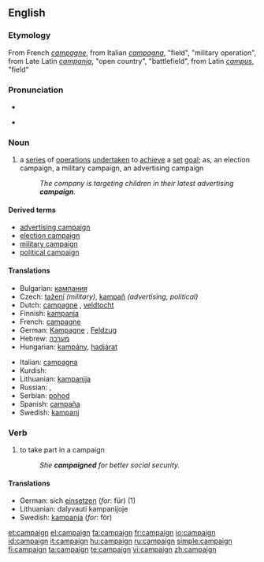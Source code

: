 ==English==
{{wikipedia}}

===Etymology===
From French ''[[campagne]]'', from Italian ''[[campagna]]'', "field", "military operation", from Late Latin ''[[campania]]'', "open country", "battlefield", from Latin ''[[campus]]'', "field"

===Pronunciation===
* {{audio|en-us-campaign.ogg|Audio (US)}}

* {{rhymes|eɪn}}

===Noun===
{{en-noun}}

# a [[series]] of [[operation]]s [[undertaken]] to [[achieve]] a [[set]] [[goal]]; as, an election campaign, a military campaign, an advertising campaign
#: ''The company is targeting children in their latest advertising '''campaign'''.''

====Derived terms====
* [[advertising campaign]]
* [[election campaign]]
* [[military campaign]]
* [[political campaign]]

====Translations====
{{top}}
* Bulgarian: [[кампания]] {{f}}
* Czech: [[tažení]] {{n}} ''(military)'', [[kampaň]] {{f}} ''(advertising, political)''
* Dutch: [[campagne]] {{f}}, [[veldtocht]] {{m}}
* Finnish: [[kampanja]]
* French: [[campagne]] {{f}}
* German: [[Kampagne]] {{f}}, [[Feldzug]] {{m}}
* Hebrew: [[מערכה]] {{f}}
* Hungarian: [[kampány]], [[hadjárat]]
{{mid}}
* Italian: [[campagna]] {{f}}
* Kurdish: {{KUchar|[[حه‌مله‌]]}}
* Lithuanian: [[kampanija]]
* Russian: {{t|ru|поход|m|tr=poxód}}, {{t|ru|кампания|f|tr=kampánija}}
* Serbian: [[pohod]] {{m}}
* Spanish: [[campaña]] {{f}}
* Swedish: [[kampanj]]
{{bottom}}

===Verb===
{{en-verb}}

# {{intransitive}} to take part in a campaign
#: ''She '''campaigned''' for better social security.''

====Translations====
* German: sich [[einsetzen]] (''for'': für) (1)
* Lithuanian: dalyvauti kampanijoje
* Swedish: [[kampanja]] (''for'': för)

[[et:campaign]]
[[el:campaign]]
[[fa:campaign]]
[[fr:campaign]]
[[io:campaign]]
[[id:campaign]]
[[it:campaign]]
[[hu:campaign]]
[[ru:campaign]]
[[simple:campaign]]
[[fi:campaign]]
[[ta:campaign]]
[[te:campaign]]
[[vi:campaign]]
[[zh:campaign]]